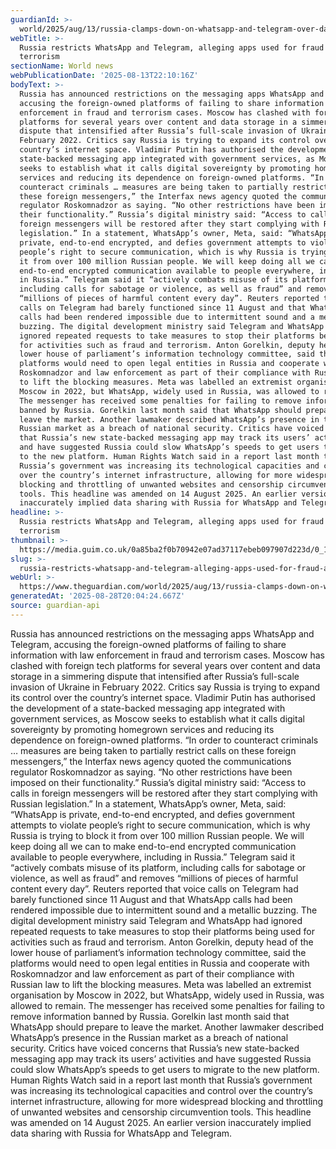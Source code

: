 ```yaml
---
guardianId: >-
  world/2025/aug/13/russia-clamps-down-on-whatsapp-and-telegram-over-data-sharing
webTitle: >-
  Russia restricts WhatsApp and Telegram, alleging apps used for fraud and
  terrorism
sectionName: World news
webPublicationDate: '2025-08-13T22:10:16Z'
bodyText: >-
  Russia has announced restrictions on the messaging apps WhatsApp and Telegram,
  accusing the foreign-owned platforms of failing to share information with law
  enforcement in fraud and terrorism cases. Moscow has clashed with foreign tech
  platforms for several years over content and data storage in a simmering
  dispute that intensified after Russia’s full-scale invasion of Ukraine in
  February 2022. Critics say Russia is trying to expand its control over the
  country’s internet space. Vladimir Putin has authorised the development of a
  state-backed messaging app integrated with government services, as Moscow
  seeks to establish what it calls digital sovereignty by promoting homegrown
  services and reducing its dependence on foreign-owned platforms. “In order to
  counteract criminals … measures are being taken to partially restrict calls on
  these foreign messengers,” the Interfax news agency quoted the communications
  regulator Roskomnadzor as saying. “No other restrictions have been imposed on
  their functionality.” Russia’s digital ministry said: “Access to calls in
  foreign messengers will be restored after they start complying with Russian
  legislation.” In a statement, WhatsApp’s owner, Meta, said: “WhatsApp is
  private, end-to-end encrypted, and defies government attempts to violate
  people’s right to secure communication, which is why Russia is trying to block
  it from over 100 million Russian people. We will keep doing all we can to make
  end-to-end encrypted communication available to people everywhere, including
  in Russia.” Telegram said it “actively combats misuse of its platform,
  including calls for sabotage or violence, as well as fraud” and removes
  “millions of pieces of harmful content every day”. Reuters reported that voice
  calls on Telegram had barely functioned since 11 August and that WhatsApp
  calls had been rendered impossible due to intermittent sound and a metallic
  buzzing. The digital development ministry said Telegram and WhatsApp had
  ignored repeated requests to take measures to stop their platforms being used
  for activities such as fraud and terrorism. Anton Gorelkin, deputy head of the
  lower house of parliament’s information technology committee, said the
  platforms would need to open legal entities in Russia and cooperate with
  Roskomnadzor and law enforcement as part of their compliance with Russian law
  to lift the blocking measures. Meta was labelled an extremist organisation by
  Moscow in 2022, but WhatsApp, widely used in Russia, was allowed to remain.
  The messenger has received some penalties for failing to remove information
  banned by Russia. Gorelkin last month said that WhatsApp should prepare to
  leave the market. Another lawmaker described WhatsApp’s presence in the
  Russian market as a breach of national security. Critics have voiced concerns
  that Russia’s new state-backed messaging app may track its users’ activities
  and have suggested Russia could slow WhatsApp’s speeds to get users to migrate
  to the new platform. Human Rights Watch said in a report last month that
  Russia’s government was increasing its technological capacities and control
  over the country’s internet infrastructure, allowing for more widespread
  blocking and throttling of unwanted websites and censorship circumvention
  tools. This headline was amended on 14 August 2025. An earlier version
  inaccurately implied data sharing with Russia for WhatsApp and Telegram.
headline: >-
  Russia restricts WhatsApp and Telegram, alleging apps used for fraud and
  terrorism
thumbnail: >-
  https://media.guim.co.uk/0a85ba2f0b70942e07ad37117ebeb097907d223d/0_1744_1604_1283/500.jpg
slug: >-
  russia-restricts-whatsapp-and-telegram-alleging-apps-used-for-fraud-and-terrorism
webUrl: >-
  https://www.theguardian.com/world/2025/aug/13/russia-clamps-down-on-whatsapp-and-telegram-over-data-sharing
generatedAt: '2025-08-28T20:04:24.667Z'
source: guardian-api
---
```

Russia has announced restrictions on the messaging apps WhatsApp and Telegram, accusing the foreign-owned platforms of failing to share information with law enforcement in fraud and terrorism cases. Moscow has clashed with foreign tech platforms for several years over content and data storage in a simmering dispute that intensified after Russia’s full-scale invasion of Ukraine in February 2022. Critics say Russia is trying to expand its control over the country’s internet space. Vladimir Putin has authorised the development of a state-backed messaging app integrated with government services, as Moscow seeks to establish what it calls digital sovereignty by promoting homegrown services and reducing its dependence on foreign-owned platforms. “In order to counteract criminals … measures are being taken to partially restrict calls on these foreign messengers,” the Interfax news agency quoted the communications regulator Roskomnadzor as saying. “No other restrictions have been imposed on their functionality.” Russia’s digital ministry said: “Access to calls in foreign messengers will be restored after they start complying with Russian legislation.” In a statement, WhatsApp’s owner, Meta, said: “WhatsApp is private, end-to-end encrypted, and defies government attempts to violate people’s right to secure communication, which is why Russia is trying to block it from over 100 million Russian people. We will keep doing all we can to make end-to-end encrypted communication available to people everywhere, including in Russia.” Telegram said it “actively combats misuse of its platform, including calls for sabotage or violence, as well as fraud” and removes “millions of pieces of harmful content every day”. Reuters reported that voice calls on Telegram had barely functioned since 11 August and that WhatsApp calls had been rendered impossible due to intermittent sound and a metallic buzzing. The digital development ministry said Telegram and WhatsApp had ignored repeated requests to take measures to stop their platforms being used for activities such as fraud and terrorism. Anton Gorelkin, deputy head of the lower house of parliament’s information technology committee, said the platforms would need to open legal entities in Russia and cooperate with Roskomnadzor and law enforcement as part of their compliance with Russian law to lift the blocking measures. Meta was labelled an extremist organisation by Moscow in 2022, but WhatsApp, widely used in Russia, was allowed to remain. The messenger has received some penalties for failing to remove information banned by Russia. Gorelkin last month said that WhatsApp should prepare to leave the market. Another lawmaker described WhatsApp’s presence in the Russian market as a breach of national security. Critics have voiced concerns that Russia’s new state-backed messaging app may track its users’ activities and have suggested Russia could slow WhatsApp’s speeds to get users to migrate to the new platform. Human Rights Watch said in a report last month that Russia’s government was increasing its technological capacities and control over the country’s internet infrastructure, allowing for more widespread blocking and throttling of unwanted websites and censorship circumvention tools. This headline was amended on 14 August 2025. An earlier version inaccurately implied data sharing with Russia for WhatsApp and Telegram.

